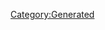 {{Texts/Music
 |ID=64
 |MusicName=恋はドッグファイト （FIRST LIVE in アトランティスドーム）
 |OfficialName=恋はドッグファイト （FIRST LIVE in アトランティスドーム）
 |VocalName=ランカ・リー＝中島愛
 |VocalNameLF=ランカ・リー＝中島愛
 |Description=作品：劇場版マクロスF〜サヨナラノツバサ〜

歌手：ランカ・リー＝中島愛

作詞：黒河影次
作曲：菅野よう子
 |BuyURL=http://recochoku.jp/song/S21025879/single?ds=1004680147
 |StoryDesc=
 |StoryTitle=
 |BannerId=0
 |AnmStoreURL=
}}
[[Category:Generated]]
